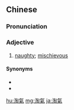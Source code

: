 {{also|淘气}}
==Chinese==
{{zh-forms|s=淘气}}

===Pronunciation===
{{zh-pron
|m=táoqì
|c=tou4 hei3
|mn=qz:tô͘-khì/xm,zz:tô-khì
|ma=Zh-táoqì.ogg
|cat=a
}}

===Adjective===
{{zh-adj}}

# [[naughty]]; [[mischievous]]

====Synonyms====
* {{zh-l|調皮}}
* {{zh-l|頑皮}}

{{zh-cat|Advanced}}

[[hu:淘氣]]
[[mg:淘氣]]
[[ja:淘氣]]